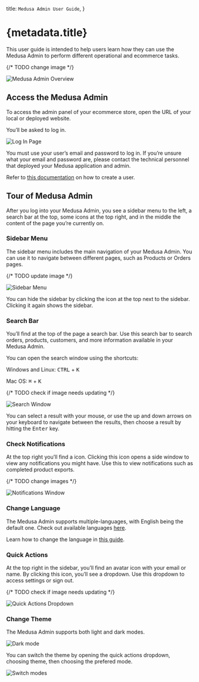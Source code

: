 
  title: `Medusa Admin User Guide`,
}

# {metadata.title}

This user guide is intended to help users learn how they can use the Medusa Admin to perform different operational and ecommerce tasks.

{/* TODO change image */}

![Medusa Admin Overview](https://res.cloudinary.com/dza7lstvk/image/upload/v1710228410/User%20Guide/Screenshot_2024-03-12_at_9.24.45_AM_wllqvq.png)

## Access the Medusa Admin

To access the admin panel of your ecommerce store, open the URL of your local or deployed website.

You’ll be asked to log in.

![Log In Page](https://res.cloudinary.com/dza7lstvk/image/upload/v1710228558/User%20Guide/Screenshot_2024-03-12_at_9.29.08_AM_cqjgq3.png)

You must use your user’s email and password to log in. If you’re unsure what your email and password are, please contact the technical personnel that deployed your Medusa application and admin.

<Note title="Technical Tip">

Refer to [this documentation](!resources!/medusa-cli#user) on how to create a user.

</Note>

## Tour of Medusa Admin

After you log into your Medusa Admin, you see a sidebar menu to the left, a search bar at the top, some icons at the top right, and in the middle the content of the page you’re currently on.

### Sidebar Menu

The sidebar menu includes the main navigation of your Medusa Admin. You can use it to navigate between different pages, such as Products or Orders pages.

{/* TODO update image */}

![Sidebar Menu](https://res.cloudinary.com/dza7lstvk/image/upload/v1697793775/Medusa%20Docs/User%20Guide/Screenshot_2023-10-20_at_12.22.43_PM_shbr0e.png)

You can hide the sidebar by clicking the <InlineIcon Icon={Sidebar} alt="sidebar" /> icon at the top next to the sidebar. Clicking it again shows the sidebar.

### Search Bar

You’ll find at the top of the page a search bar. Use this search bar to search orders, products, customers, and more information available in your Medusa Admin.

<Note title="Tip">

You can open the search window using the shortcuts:

Windows and Linux: <Kbd>CTRL</Kbd> + <Kbd>K</Kbd>

Mac OS: <Kbd>⌘</Kbd> + <Kbd>K</Kbd>

</Note>

{/* TODO check if image needs updating */}

![Search Window](https://res.cloudinary.com/dza7lstvk/image/upload/v1710228839/User%20Guide/Screenshot_2024-03-12_at_9.33.46_AM_ywdvpb.png)

You can select a result with your mouse, or use the up and down arrows on your keyboard to navigate between the results, then choose a result by hitting the <Kbd>Enter</Kbd> key.

### Check Notifications

At the top right you’ll find a <InlineIcon Icon={BellAlert} alt="Bell" /> icon. Clicking this icon opens a side window to view any notifications you might have. Use this to view notifications such as completed product exports.

{/* TODO change images */}

![Notifications Window](https://res.cloudinary.com/dza7lstvk/image/upload/v1710243446/User%20Guide/XS_from_Figma_mkn3i2.jpg)

### Change Language

The Medusa Admin supports multiple-languages, with English being the default one. Check out available languages [here](./tips/languages/page.mdx).

Learn how to change the language in [this guide](./settings/profile/page.mdx#change-admin-language).

### Quick Actions

At the top right in the sidebar, you’ll find an avatar icon with your email or name. By clicking this icon, you’ll see a dropdown. Use this dropdown to access settings or sign out.

{/* TODO check if image needs updating */}

![Quick Actions Dropdown](https://res.cloudinary.com/dza7lstvk/image/upload/v1710229778/User%20Guide/Screenshot_2024-03-12_at_9.49.26_AM_j3f1pu.png)

### Change Theme

The Medusa Admin supports both light and dark modes.

![Dark mode](https://res.cloudinary.com/dza7lstvk/image/upload/v1710323255/User%20Guide/Screenshot_2024-03-13_at_11.46.52_AM_atvw1e.png)

You can switch the theme by opening the quick actions dropdown, choosing theme, then choosing the prefered mode.

![Switch modes](https://res.cloudinary.com/dza7lstvk/image/upload/v1710323157/User%20Guide/Screenshot_2024-03-13_at_11.43.01_AM_giyhto.png)